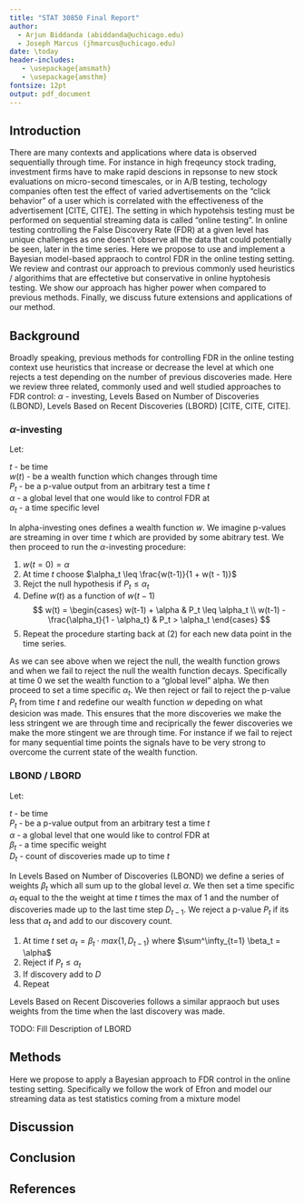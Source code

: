 ```yaml
---
title: "STAT 30850 Final Report"
author: 
  - Arjun Biddanda (abiddanda@uchicago.edu)
  - Joseph Marcus (jhmarcus@uchicago.edu)
date: \today
header-includes:
   - \usepackage{amsmath}
   - \usepackage{amsthm}
fontsize: 12pt
output: pdf_document
---
```


## Introduction 

There are many contexts and applications where data is observed sequentially through time. For instance in high freqeuncy stock trading, investment firms have to make rapid descions in repsonse to new stock evaluations on micro-second timescales, or in A/B testing, techology companies often test the effect of varied advertisements on the "click behavior" of a user which is correlated with the effectiveness of the advertisement [CITE, CITE]. The setting in which hypotehsis testing must be performed on sequential streaming data is called "online testing". In online testing controlling the False Discovery Rate (FDR) at a given level has unique challenges as one doesn't observe all the data that could potentially be seen, later in the time series. Here we propose to use and implement a Bayesian model-based appraoch to control FDR in the online testing setting. We review and contrast our approach to previous commonly used heuristics / algorithims that are effectetive but conservative in online hyptohesis testing. We show our approach has higher power when compared to previous methods. Finally, we discuss future extensions and applications of our method.

## Background

Broadly speaking, previous methods for controlling FDR in the online testing context use heuristics that increase or decrease the level at which one rejects a test depending on the number of previous discoveries made. Here we review three related, commonly used and well studied approaches to FDR control: $\alpha$ - investing, Levels Based on Number of Discoveries (LBOND), Levels Based on Recent Discoveries (LBORD) [CITE, CITE, CITE].

### $\alpha$-investing

Let:

$t$ - be time   
$w(t)$ - be a wealth function which changes through time    
$P_t$ - be a p-value output from an arbitrary test a time $t$  
$\alpha$ - a global level that one would like to control FDR at  
$\alpha_t$ - a time specific level  

In alpha-investing ones defines a wealth function $w$. We imagine p-values are streaming in over time $t$ which are provided by some abitrary test. We then proceed to run the $\alpha$-investing procedure:

1. $w(t=0) = \alpha$  
2. At time $t$ choose $\alpha_t \leq \frac{w(t-1)}{1 + w(t - 1)}$  
3. Rejct the null hypothesis if $P_t \leq \alpha_t$
3. Define $w(t)$ as a function of $w(t-1)$  
$$
w(t) = 
\begin{cases} 
      w(t-1) + \alpha & P_t \leq \alpha_t \\
      w(t-1) - \frac{\alpha_t}{1 - \alpha_t} & P_t > \alpha_t
\end{cases}
$$
4. Repeat the procedure starting back at (2) for each new data point in the time series.

As we can see above when we reject the null, the wealth function grows and when we fail to reject the null the wealth function decays. Specifically at time 0 we set the wealth function to a "global level" alpha. We then proceed to set a time specific $\alpha_t$. We then reject or fail to reject the p-value $P_t$ from time $t$ and redefine our wealth function $w$ depeding on what desicion was made. This ensures that the more discoveries we make the less stringent we are through time and reciprically the fewer discoveries we make the more stingent we are through time. For instance if we fail to reject for many sequential time points the signals have to be very strong to overcome the current state of the wealth function.

### LBOND / LBORD

Let:

$t$ - be time  
$P_t$ - be a p-value output from an arbitrary test a time $t$  
$\alpha$ - a global level that one would like to control FDR at   
$\beta_t$ - a time specific weight  
$D_t$ - count of discoveries made up to time $t$  

In Levels Based on Number of Discoveries (LBOND) we define a series of weights $\beta_t$ which all sum up to the global level $\alpha$. We then set a time specific $\alpha_t$ equal to the the weight at time $t$ times the max of 1 and the number of discoveries made up to the last time step $D_{t-1}$. We reject a p-value $P_t$ if its less that $\alpha_t$ and add to our discovery count. 

1. At time $t$ set $\alpha_t = \beta_t \cdot max\{1, D_{t - 1}\}$ where $\sum^\infty_{t=1} \beta_t = \alpha$
2. Reject if $P_t \leq \alpha_t$
3. If discovery add to $D$
4. Repeat

Levels Based on Recent Discoveries follows a similar appraoch but uses weights from the time when the last discovery was made.  

TODO: Fill Description of LBORD

## Methods 

Here we propose to apply a Bayesian approach to FDR control in the online testing setting. Specifically we follow the work of Efron and model our streaming data as test statistics coming from a mixture model

## Discussion 

## Conclusion

## References